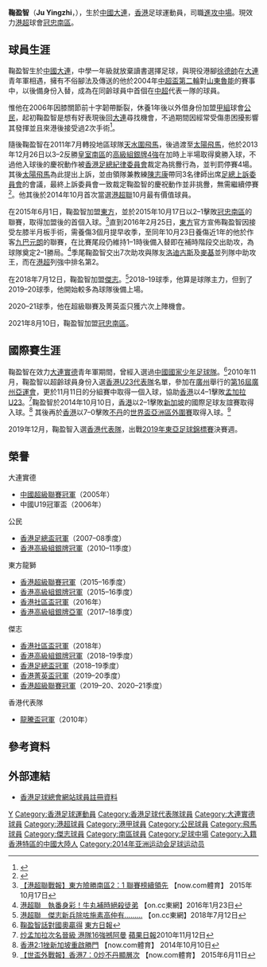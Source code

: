 {{Infobox football biography
| name        = 鞠盈智 <br> Ju Yingzhi
| image       = Ju Yingzhi.JPG
| image_size  =
| fullname    = 鞠盈智
| nickname    = 菊花
| birth_date  = {{birth date and age|1987|7|24}}
| birth_place = [[中國|中國]][[大連|大連]]
| height      = {{height|m=1.77}}
| position    = [[進攻中場|進攻中場]]
| currentclub = [[南區足球會|冠忠南區]]
| clubnumber  = 24
| youthyears  = 2001–2005  
| youthclubs  = [[大連實德足球俱樂部|大連實德]]
| years1 = 2004–2008
| clubs1 = [[大連實德足球俱樂部|大連實德]]
| caps1  = 1
| goals1 = 0
| years2 = 2006–2008
| clubs2 = → [[公民足球隊|公民]] 
| caps2  = 
| goals2 = 
| years3 = 2008–2011
| clubs3 = [[公民足球隊|公民]] 
| caps3  = 57
| goals3 = 12
| years4 = 2011–2015
| clubs4 =  [[香港飛馬足球會|太陽飛馬]]
| caps4  = 45
| goals4 = 12
| years5 = 2015–2018
| clubs5 = [[東方足球隊|東方龍獅]]
| caps5  = 28
| goals5 = 1
| years6 = 2018–2021
| clubs6 = [[傑志體育會|傑志]]
| caps6  = 28
| goals6 = 6
| years7= 2021-
| clubs7 = [[南區足球會|冠忠南區]]
| caps7  = 0
| goals7 = 0

| nationalyears1 = 2005 
| nationalteam1  = [[中國國家少年足球隊|中國U19]]
| nationalcaps1  = 
| nationalgoals1 = 
| nationalyears2 = 2010
| nationalteam2  = [[香港奧運足球代表隊|香港U22]]
| nationalcaps2  = 3
| nationalgoals2 = 1
| nationalyears3 = 2010–
| nationalteam3  = [[香港足球代表隊|香港]]  
| nationalcaps3  = 31
| nationalgoals3 = 4
| pcupdate = 2021年8月10日
| ntupdate = 2015年11月17日
}}

'''鞠盈智'''（'''Ju Yingzhi'''，{{bd|1987年|7月24日|catIdx=J}}），生於[[中國|中國]][[大連|大連]]，[[香港|香港]]足球運動員，司職[[進攻中場|進攻中場]]。現效力[[港超|港超]]球會[[南區足球會|冠忠南區]]。

==球員生涯==
鞠盈智生於[[中國|中國]][[大連|大連]]，中學一年級就放棄讀書選擇足球，與現役港腳[[徐德帥|徐德帥]]在[[大連實德足球俱樂部|大連]]青年軍相遇，擁有不俗腳法及傳送的他於2004年[[中國超級聯賽盃|中超盃第二輪]]對[[山東魯能泰山足球俱樂部|山東魯能]]的賽事中，以後備身份入替，成為在同齡球員中首個在[[中超|中超]]代表一隊的球員。

惟他在2006年因膝關節前十字韌帶斷裂，休養1年後以外借身份加盟[[香港甲組足球聯賽|甲組]]球會[[公民足球隊|公民]]，起初鞠盈智是想有好表現後回[[大連|大連]]尋找機會，不過期間因經常受傷患困擾影響其發揮並且來港後接受過2次手術<ref>{{cite news |url=http://news.takungpao.com/paper/q/2015/0828/3147316.html |title=鞠盈智：要娶香港女孩 |newspaper=[[大公網|大公網]] |date=2015-08-28 |access-date=2019-12-29 |language=zh |archive-date=2019-12-29 |archive-url=https://web.archive.org/web/20191229054612/http://news.takungpao.com/paper/q/2015/0828/3147316.html |dead-url=no }}</ref>。

隨後鞠盈智在2011年7月轉投地區球隊[[天水圍飛馬|天水圍飛馬]]，後過渡至[[太陽飛馬|太陽飛馬]]，他於2013年12月26日以3–2反勝[[皇室南區|皇室南區]]的[[香港高級組銀牌|高級組銀牌4強]]在加時上半場取得奠勝入球，不過他入球後的慶祝動作被[[香港足球總會|香港足總紀律委員會]]裁定為挑釁行為，並判罰停賽4場。其後[[太陽飛馬足球會|太陽飛馬]]為此提出上訴，並由領隊兼教練[[陳志康|陳志康]]帶同3名律師出席[[香港足球總會|足總上訴委員會]]的會議，最終上訴委員會一致裁定鞠盈智的慶祝動作並非挑釁，無需繼續停賽<ref>{{cite news |url=http://news.takungpao.com/paper/q/2014/0130/2252558.html |title=鞠盈智上訴得直 |newspaper=[[大公網|大公網]] |date=2014-01-30 |access-date=2019-12-29 |language=zh |archive-date=2019-12-29 |archive-url=https://web.archive.org/web/20191229054610/http://news.takungpao.com/paper/q/2014/0130/2252558.html |dead-url=no }}</ref>。他其後於2014年10月首次當選[[港超聯|港超聯]]10月最有價值球員。

在2015年6月1日，鞠盈智加盟[[東方足球隊|東方]]，並於2015年10月17日以2–1擊敗[[冠忠南區|冠忠南區]]的聯賽，取得加盟後的首個入球。<ref>[http://news.now.com/home/sports/player?newsId=sp13472925472 【港超聯戰報】東方險勝南區2：1 聯賽榜續領先] {{Wayback|url=http://news.now.com/home/sports/player?newsId=sp13472925472 |date=20170325191457 }} 【now.com體育】 2015年10月17日</ref>直到2016年2月25日，[[東方足球隊|東方]]官方宣佈鞠盈智因接受左膝半月板手術，需養傷3個月提早收季，至同年10月23日養傷近1年的他於作客[[九巴元朗|九巴元朗]]的聯賽，在比賽尾段仍維持1–1時後備入替即在補時階段交出助攻，為球隊奠定2–1勝局。<ref>[http://hk.on.cc/hk/bkn/cnt/sport/20161023/bkn-20161023165014815-1023_00882_001.html 港超聯　執番身彩！牛丸補時絕殺徒弟] {{Wayback|url=http://hk.on.cc/hk/bkn/cnt/sport/20161023/bkn-20161023165014815-1023_00882_001.html |date=20180622165234 }} 【on.cc東網】2016年1月23日</ref>季尾鞠盈智交出7次助攻與隊友[[曼努·布列達·洛迪古斯|洛迪古斯]]及[[麥基_(足球運動員)|麥基]]並列隊中助攻王，而在[[港超|港超]]列強中排名第2。

在2018年7月12日，鞠盈智加盟[[傑志|傑志]]。<ref>[http://hk.on.cc/hk/bkn/cnt/sport/20180712/bkn-20180712155218183-0712_00882_001.html 港超聯　傑志新兵除咗施素高仲有.........] {{Wayback|url=http://hk.on.cc/hk/bkn/cnt/sport/20180712/bkn-20180712155218183-0712_00882_001.html |date=20180712155343 }} 【on.cc東網】2018年7月12日</ref>2018–19球季，他算是球隊主力，但到了2019–20球季，他開始較多為球隊後備上場。

2020–21球季，他在超級聯賽及菁英盃只獲六次上陣機會。

2021年8月10日，鞠盈智加盟[[南區足球會|冠忠南區]]。

==國際賽生涯==
鞠盈智在效力[[大連實德足球俱樂部|大連實德]]青年軍期間，曾經入選過[[中國國家少年足球隊|中國國家少年足球隊]]。<ref>[http://orientaldaily.on.cc/cnt/sport/20101112/00286_005.html 鞠盈智話對國奧贏得] {{Wayback|url=http://orientaldaily.on.cc/cnt/sport/20101112/00286_005.html |date=20101215150314 }} [[東方日報|東方日報]]</ref>2010年11月，鞠盈智以超齡球員身份入選[[香港奧運足球代表隊|香港U23代表隊]]名單，參加在[[廣州|廣州]]舉行的[[2010年亞洲運動會|第16屆廣州亞運會]]，更於11月11日的分組賽中取得一個入球，協助[[香港奧運足球代表隊|香港]]以4–1擊敗[[孟加拉國家足球隊|孟加拉U23]]。<ref>[http://hk.apple.nextmedia.com/template/apple/art_main.php?iss_id=20101112&sec_id=25391&subsec_id=25392&art_id=14653628 炒孟加拉次名晉級 港隊16強撼阿曼] {{Wayback|url=http://hk.apple.nextmedia.com/template/apple/art_main.php?iss_id=20101112&sec_id=25391&subsec_id=25392&art_id=14653628 |date=20110121060556 }} [[蘋果日報|蘋果日報]]2010年11月12日</ref>鞠盈智於2014年10月10日，[[香港足球代表隊|香港]]以2–1擊敗[[新加坡國家足球隊|新加坡]]的國際足球友誼賽取得入球。<ref>[http://news.now.com/home/sports/player?newsId=sp10906699158 香港2:1挫新加坡重啟勝門] {{Wayback|url=http://news.now.com/home/sports/player?newsId=sp10906699158 |date=20170112082500 }} 【now.com體育】 2014年10月10日</ref> 其後再於[[香港足球代表隊|香港]]以7–0擊敗[[不丹國家足球隊|不丹]]的[[2018年世界盃資格賽亞洲區第二輪|世界盃亞洲區外圍賽]]取得入球。<ref>[http://news.now.com/home/sports/player?newsId=sp12695122808 【世盃外戰報】香港7：0炒不丹顯層次] {{Wayback|url=http://news.now.com/home/sports/player?newsId=sp12695122808 |date=20181211212547 }} 【now.com體育】 2015年6月11日</ref>

2019年12月，鞠盈智入選[[香港足球代表隊|香港代表隊]]，出戰[[2019年東亞足球錦標賽|2019年東亞足球錦標賽]]決賽週。

==榮譽==
;大連實德
* [[中國足球協會超級聯賽|中國超級聯賽冠軍]]（2005年）
* 中國U19冠軍盃（2006年）
;公民
* [[2007–08年香港足總盃|香港足總盃冠軍]]（2007–08季度）
* [[2010–11年香港高級組銀牌|香港高級組銀牌冠軍]]（2010–11季度）
;東方龍獅
* [[香港超級聯賽|香港超級聯賽冠軍]]（2015–16季度）
* [[香港高級組銀牌|香港高級組銀牌冠軍]]（2015–16季度）
* [[社區盃|香港社區盃冠軍]]（2016年）
* [[2017–18年香港高級組銀牌|香港高級組銀牌亞軍]]（2017–18季度）
;傑志
* [[社區盃|香港社區盃冠軍]]（2018年）
* [[2018–19年香港高級組銀牌|香港高級組銀牌冠軍]]（2018–19季度）
* [[2018–19年香港足總盃|香港足總盃冠軍]]（2018–19季度）
* [[香港菁英盃|香港菁英盃冠軍]]（2019–20季度）
* [[香港超級聯賽|香港超級聯賽冠軍]]（2019–20、2020–21季度）
;香港代表隊
* [[2010年龍騰盃國際足球邀請賽|龍騰盃冠軍]]（2010年）

==參考資料==
{{reflist}}

== 外部連結 ==
* [http://www.hkfa.com/zh-hk/player_view.php?player_id=6142 香港足球總會網站球員註冊資料] {{Wayback|url=http://www.hkfa.com/zh-hk/player_view.php?player_id=6142 |date=20130921190319 }}

{{南區球員名單}}
{{2010年亞運會香港參賽名單}}

{{DEFAULTSORT:Ju Yingzhi}} 
[[Category:鞠姓|Y]]
[[Category:香港足球運動員|Category:香港足球運動員]]
[[Category:香港足球代表隊球員|Category:香港足球代表隊球員]]
[[Category:大連實德球員|Category:大連實德球員]]
[[Category:港超球員|Category:港超球員]]
[[Category:港甲球員|Category:港甲球員]]
[[Category:公民球員|Category:公民球員]]
[[Category:飛馬球員|Category:飛馬球員]]
[[Category:傑志球員|Category:傑志球員]]
[[Category:南區球員|Category:南區球員]]
[[Category:足球中場|Category:足球中場]]
[[Category:入籍香港特區的中國大陸人|Category:入籍香港特區的中國大陸人]]
[[Category:2014年亚洲运动会足球运动员|Category:2014年亚洲运动会足球运动员]]